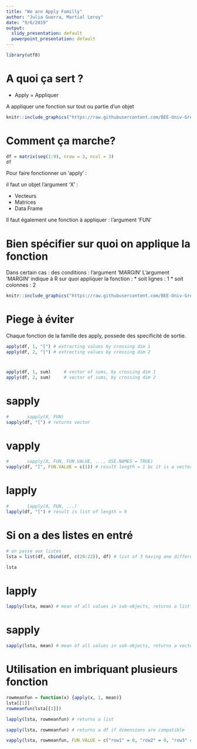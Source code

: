 ```yaml
---
title: "We are Apply Familly"
author: "Julia Guerra, Martial Leroy"
date: "9/6/2019"
output:
  slidy_presentation: default
  powerpoint_presentation: default
---
```


```r
library(utf8)
```


# A quoi ça sert ?


* Apply = Appliquer

A appliquer une fonction sur tout ou partie d'un objet

```r
knitr::include_graphics("https://raw.githubusercontent.com/BEE-Univ-Grenoble/CoursR_BEE2019/master/apply_family.PNG")
```


# Comment ça marche?

```r
df = matrix(seq(1:9), nrow = 3, ncol = 3)
df
```



Pour faire fonctionner un 'apply' :

il faut un objet l'argument 'X' :

* Vecteurs
* Matrices
* Data Frame


Il faut également une fonction à appliquer : l'argument 'FUN'


# Bien spécifier sur quoi on applique la fonction

Dans certain cas : des conditions : l'argument 'MARGIN'
L'argument 'MARGIN' indique à R sur quoi appliquer la fonction : 
* soit lignes : 1
* soit colonnes : 2


```r
knitr::include_graphics("https://raw.githubusercontent.com/BEE-Univ-Grenoble/CoursR_BEE2019/master/content_content_apply_1.png")
```


# Piege à éviter

Chaque fonction de la famille des apply, possede des specificité de sortie.

```r
apply(df, 1, "[") # extracting values by crossing dim 1
apply(df, 2, "[") # extracting values by crossing dim 2

```

#
```r
apply(df, 1, sum)     # vector of sums, by crossing dim 1
apply(df, 2, sum)     # vector of sums, by crossing dim 2

```

# sapply
```r
#       sapply(X, FUN)
sapply(df, "[") # returns vector

```
# vapply
```r
#       vapply(X, FUN, FUN.VALUE, ..., USE.NAMES = TRUE)
vapply(df, "[", FUN.VALUE = c(1)) # result length = 1 bc it is a vector

```
# lapply
```r

#       lapply(X, FUN, ...)
lapply(df, "[") # result is list of length = 9

```
# Si on a des listes en entré
```r
# on passe aux listes
lsta = list(df, cbind(df, c(20:22)), df) # list of 3 having one different-lenghted df

lsta


```
# lapply
```r

lapply(lsta, mean) # mean of all values in sub-objects, returns a list
```
# sapply
```r
sapply(lsta, mean) # mean of all values in sub-objects, returns a vector


```

# Utilisation en imbriquant plusieurs fonction
```r
rowmeanfun = function(x) {apply(x, 1, mean)}
lsta[[1]]
rowmeanfun(lsta[[1]])

```


```r

lapply(lsta, rowmeanfun) # returns a list

```

```r

sapply(lsta, rowmeanfun) # returns a df if dimensions are compatible

```

```r

vapply(lsta, rowmeanfun, FUN.VALUE = c("row1" = 0, "row2" = 0, "row3" = 0)) # spply with security check

```


